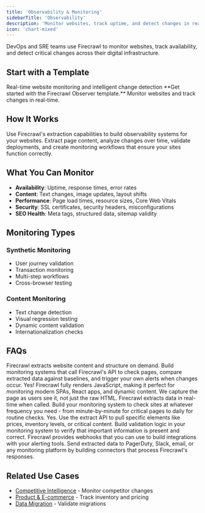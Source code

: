 ```yaml
---
title: 'Observability & Monitoring'
sidebarTitle: 'Observability'
description: 'Monitor websites, track uptime, and detect changes in real-time'
icon: 'chart-mixed'
---
```


DevOps and SRE teams use Firecrawl to monitor websites, track availability, and detect critical changes across their digital infrastructure.

## Start with a Template

<Card title="Firecrawl Observer" icon="github" href="https://github.com/mendableai/firecrawl-observer">
  Real-time website monitoring and intelligent change detection
</Card>

<Note>
  **Get started with the Firecrawl Observer template.** Monitor websites and track changes in real-time.
</Note>

## How It Works

Use Firecrawl's extraction capabilities to build observability systems for your websites. Extract page content, analyze changes over time, validate deployments, and create monitoring workflows that ensure your sites function correctly.

## What You Can Monitor

- **Availability**: Uptime, response times, error rates
- **Content**: Text changes, image updates, layout shifts
- **Performance**: Page load times, resource sizes, Core Web Vitals
- **Security**: SSL certificates, security headers, misconfigurations
- **SEO Health**: Meta tags, structured data, sitemap validity

## Monitoring Types

### Synthetic Monitoring
- User journey validation
- Transaction monitoring
- Multi-step workflows
- Cross-browser testing

### Content Monitoring
- Text change detection
- Visual regression testing
- Dynamic content validation
- Internationalization checks

## FAQs

<AccordionGroup>
  <Accordion title="How does Firecrawl help with website monitoring?">
    Firecrawl extracts website content and structure on demand. Build monitoring systems that call Firecrawl's API to check pages, compare extracted data against baselines, and trigger your own alerts when changes occur.
  </Accordion>
  
  <Accordion title="Can I monitor JavaScript-heavy applications?">
    Yes! Firecrawl fully renders JavaScript, making it perfect for monitoring modern SPAs, React apps, and dynamic content. We capture the page as users see it, not just the raw HTML.
  </Accordion>
  
  <Accordion title="How quickly can I detect website issues?">
    Firecrawl extracts data in real-time when called. Build your monitoring system to check sites at whatever frequency you need - from minute-by-minute for critical pages to daily for routine checks.
  </Accordion>
  
  <Accordion title="Can I validate specific page elements?">
    Yes. Use the extract API to pull specific elements like prices, inventory levels, or critical content. Build validation logic in your monitoring system to verify that important information is present and correct.
  </Accordion>
  
  <Accordion title="How can I integrate Firecrawl with alerting systems?">
    Firecrawl provides webhooks that you can use to build integrations with your alerting tools. Send extracted data to PagerDuty, Slack, email, or any monitoring platform by building connectors that process Firecrawl's responses.
  </Accordion>
</AccordionGroup>

## Related Use Cases

- [Competitive Intelligence](/use-cases/competitive-intelligence) - Monitor competitor changes
- [Product & E-commerce](/use-cases/product-ecommerce) - Track inventory and pricing
- [Data Migration](/use-cases/data-migration) - Validate migrations